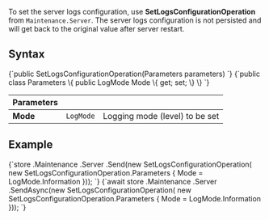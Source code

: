 
To set the server logs configuration, use **SetLogsConfigurationOperation** from `Maintenance.Server`. The server logs configuration is not persisted and will get back to the original value after server restart.

## Syntax

<TabItem value="set_logs_1" label="set_logs_1">
<CodeBlock language="csharp">
{`public SetLogsConfigurationOperation(Parameters parameters)
`}
</CodeBlock>
</TabItem>

<TabItem value="set_logs_2" label="set_logs_2">
<CodeBlock language="csharp">
{`public class Parameters
\{
    public LogMode Mode \{ get; set; \}
\}
`}
</CodeBlock>
</TabItem>

| Parameters | | |
| ------------- | ------------- | ----- |
| **Mode** | `LogMode`  | Logging mode (level) to be set |

## Example

<Tabs groupId='languageSyntax'>
<TabItem value="Sync" label="Sync">
<CodeBlock language="csharp">
{`store
    .Maintenance
    .Server
    .Send(new SetLogsConfigurationOperation(
        new SetLogsConfigurationOperation.Parameters
        {
            Mode = LogMode.Information
        }));
`}
</CodeBlock>
</TabItem>
<TabItem value="Async" label="Async">
<CodeBlock language="csharp">
{`await store
    .Maintenance
    .Server
    .SendAsync(new SetLogsConfigurationOperation(
        new SetLogsConfigurationOperation.Parameters
        {
            Mode = LogMode.Information
        }));
`}
</CodeBlock>
</TabItem>
</Tabs>

